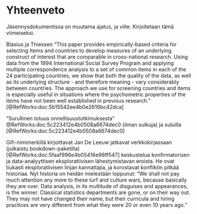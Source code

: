 # Yhteenveto

Jäsennysdokumentissa on muutama ajatus, ja viite. Kirjoitetaan tämä viimeiseksi.

Blasius ja Thiessen
"This paper provides empirically-based criteria for selecting Items and countries
to develop measures of an underlying construct of interest that are comparable in
cross-national research. Using data from the 1994 International Social Survey
Program and applying multiple correspondence analysis to a set of common items
in each of the 24 participating countries, we show that both the quality of the
data, as well as its underlying structure - and therefore meaning - vary
considerably between countries. The approach we use for screening countries and
items is especially useful in situations where the psychometric properties of
the items have not been well established in previous research."
[@RefWorks:doc:5b15542ee4b0e2616bc42dca]

"Surullinen totuus onnellisuustutkimuksesta" @RefWorks:doc:5c223412e4b0508a6674dec0 
(ilman sulkuja) ja suluilla [@RefWorks:doc:5c223412e4b0508a6674dec0]

Gifi-nimimerkillä kirjoittavat Jan De Leeuw jatkavat verkkokirjassaan (julkaistu bookdown-paketilla)
[@RefWorks:doc:5faaf996e4b05416e98ff547] keskustelua konfirmatorisen ja data-analyyttisen
eksploratiivisen lähestymistavan eroista. He ovat tiukasti eksploratiivisen linjan kannattajia,
ja korostavat konfliktin pitkää historiaa. Nyt historia on heidän mielestään loppunut: "We shall not pay much attention any more to these turf and culture wars, because basically they are over. Data analysis, in its multitude of disguises and appearances, is the
winner. Classical statistics departments are gone, or on their way out. They may not have changed their
name, but their curricula and hiring practices are very different from what they were 20 or even 10 years
ago." 